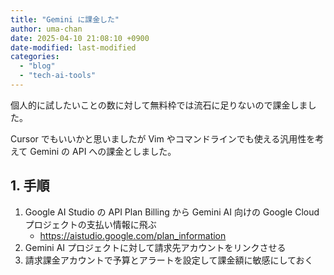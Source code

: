 ```yaml
---
title: "Gemini に課金した"
author: uma-chan
date: 2025-04-10 21:08:10 +0900
date-modified: last-modified
categories:
  - "blog"
  - "tech-ai-tools"
---
```


個人的に試したいことの数に対して無料枠では流石に足りないので課金しました。

Cursor でもいいかと思いましたが Vim やコマンドラインでも使える汎用性を考えて Gemini の API への課金としました。

## 1. 手順

1. Google AI Studio の API Plan Billing から Gemini AI 向けの Google Cloud プロジェクトの支払い情報に飛ぶ
    - <https://aistudio.google.com/plan_information>
1. Gemini AI プロジェクトに対して請求先アカウントをリンクさせる
1. 請求課金アカウントで予算とアラートを設定して課金額に敏感にしておく
